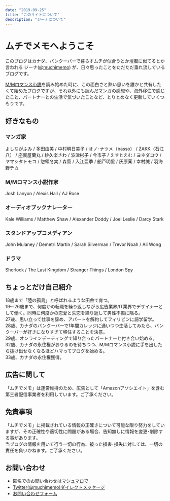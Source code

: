 ```yaml
---
date: "2019-09-25"
title: "このサイトについて"
description: "ジーナについて"
---
```


# ムチでメモへようこそ

このブログはカナダ、バンクーバーで暮らすムチが似合うとか壇蜜に似てるとか言われる ジーナ([@muchimemo](https://twitter.com/muchimemo)) が、日々思ったことをただただ垂れ流しているブログです。

[M/Mロマンス小説](/category/mm/)を読み始めた時に、この面白さと熱い思いを誰かと共有したくて始めたブログですが、それ以外にも読んだマンガの感想や、海外移住で感じたこと、パートナーとの生活で気づいたことなど、とりとめなく更新していくつもりです。

## 好きなもの

### マンガ家

よしながふみ / 多田由美 / 中村明日美子 / オノ･ナツメ（basso） / ZAKK（石江八） / 座裏屋蘭丸 / 紗久楽さわ / 波津彬子 / 今市子 / えすとえむ / ヨネダコウ / ヤマシタトモコ / 惣領冬実 / 森薫 / 入江亜季 / 船戸明里 / 灰原薬 / 幸村誠 / 羽海野チカ

### M/Mロマンス小説作家

Josh Lanyon / Alexis Hall / AJ Rose  

### オーディオブックナレーター

Kale Williams / Matthew Shaw / Alexander Doddy / Joel Leslie / Darcy Stark

### スタンドアップコメディアン

John Mulaney / Demetri Martin / Sarah Silverman / Trevor Noah / Ali Wong

### ドラマ

Sherlock / The Last Kingdom / Stranger Things / London Spy

## ちょっとだけ自己紹介

18歳まで「陸の孤島」と呼ばれるような田舎で育つ。  
19～26歳まで、何度かの転職を繰り返しながら広告業界/IT業界でデザイナーとして働く。同時に何度かの恋愛と失恋を繰り返して男性不振に陥る。  
27歳、思い立って仕事を辞め、アパートを解約してフィリピンに語学留学。  
28歳、カナダのバンクーバーで1年間カレッジに通いつつ生活してみたら、バンクーバーが好きになりすぎて移住することを決意。  
29歳、オンラインデーティングで知り合ったパートナーと付き合い始める。  
32歳、カナダの永住権がおりるのを待ちつつ、M/Mロマンス小説に手を出したら抜け出せなくなるほどハマってブログを始める。  
33歳、カナダの永住権獲得。

## 広告に関して

「ムチでメモ」は運営維持のため、広告として「Amazonアソシエイト」を含む第三者配信事業者を利用しています。ご了承ください。

## 免責事項

「ムチでメモ」に掲載されている情報の正確さについて可能な限り努力をしていますが、その正確性や適切性に問題がある場合、告知無しに情報を変更･削除する事があります。  
当ブログの情報を用いて行う一切の行為、被った損害･損失に対しては、一切の責任を負いかねます。ご了承ください。

## お問い合わせ

- 匿名でのお問い合わせは[マシュマロ](https://marshmallow-qa.com/muchimemo)で
- [Twitter(@muchimemo)ダイレクトメッセージ](https://twitter.com/muchimemo)
- [お問い合わせフォーム](/contact/)
